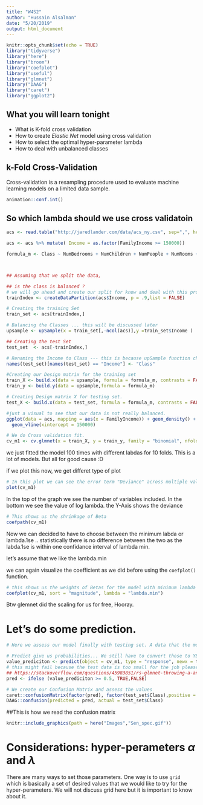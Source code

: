 ```yaml
---
title: "W4S2"
author: "Hussain Alsalman"
date: "5/20/2019"
output: html_document
---
```


```r
knitr::opts_chunk$set(echo = TRUE)
library("tidyverse")
library("here")
library("broom")
library("coefplot")
library("useful")
library("glmnet")
library("DAAG")
library("caret")
library("ggplot2")
```

## What you will learn tonight 

 - What is K-fold cross validation 
 - How to create *Elastic Net* model using cross validation
 - How to select the optimal hyper-parameter lambda 
 - How to deal with unbalanced classes 

## k-Fold Cross-Validation

Cross-validation is a resampling procedure used to evaluate machine learning models on a limited data sample.

```r
animation::conf.int()
```


## So which lambda should we use cross validatoin 

```r
acs <- read.table("http://jaredlander.com/data/acs_ny.csv", sep=",", header=TRUE, stringsAsFactors=FALSE)

acs <- acs %>% mutate( Income = as.factor(FamilyIncome >= 150000))

formula_m <- Class ~ NumBedrooms + NumChildren + NumPeople + NumRooms + NumUnits + NumVehicles + NumWorkers + OwnRent + YearBuilt + ElectricBill + FoodStamp + HeatingFuel + Insurance + Language - 1



## Assuming that we split the data,

## is the class is balanced ?
# we will go ahead and create our split for know and deal with this problem later 
trainIndex <- createDataPartition(acs$Income, p = .9,list = FALSE)

# Creating the training Set 
train_set <- acs[trainIndex,]

# Balancing the Classes ... this will be discussed later 
upsample <- upSample(x = train_set[,-ncol(acs)],y =train_set$Income )

## Creating the test Set 
test_set  <- acs[-trainIndex,]

# Renaming the Income to Class --- this is because upSample function change the name to "Class" :/
names(test_set)[names(test_set) == "Income"] <- "Class"

#Creating our Design matrix for the training set 
train_X <- build.x(data = upsample, formula = formula_m, contrasts = FALSE, sparse = TRUE )
train_y <- build.y(data = upsample,formula = formula_m)

# Creating Design matrix X for testing set. 
test_X <- build.x(data = test_set, formula = formula_m, contrasts = FALSE, sparse = TRUE )

#just a visual to see that our data is not really balanced. 
ggplot(data = acs, mapping = aes(x = FamilyIncome)) + geom_density() + 
  geom_vline(xintercept = 150000)
```

```r

# We do Cross validation fit. 
cv_m1 <- cv.glmnet(x = train_X, y = train_y, family = "binomial", nfolds = 10, alpha = 0.5)

```

we just fitted the model 100 times with different labdas for 10 folds. This is a lot of models. But all for good cause :D 

if we plot this now, we get differet type of plot 

```r
# In this plot we can see the error term "Deviance" across multiple values of Lambda 
plot(cv_m1)
```

In the top of the graph we see the number of variables included. In the bottom we see the value of log lambda. the Y-Axis shows the deviance


```r
# This shows us the shrinkage of Beta 
coefpath(cv_m1)
```


Now we can decided to have to choose between the minimum labda or lambda.1se .. statistically there is no difference between the two as the labda.1se is within one confidance interval of lambda min. 

let's assume that we like the lambda.min

we can again visualize the coefficient as we did before using the `coefplot()` function. 

```r
# this shows us the weights of Betas for the model with minimum lambda 
coefplot(cv_m1, sort = "magnitude", lambda = "lambda.min")
```

Btw glemnet did the scaling for us for free, Hooray. 
 
# Let's do some prediction. 

```r
# Here we assess our model finally with testing set. A data that the model have not seen before. 

# Predict give us probabilities... We still have to convert those to YES or NO
value_prediciton <- predict(object = cv_m1, type = "response", newx = test_X, s="lambda.1se")
# this might fail because the test data is too small for the job please refer to this solotion 
## https://stackoverflow.com/questions/45983851/rs-glmnet-throwing-a-and-b-inner-dimensions-must-match-but-they-already-do
pred <- ifelse (value_prediciton >= 0.5, TRUE,FALSE)

# We create our Confusion Matrix and assess the values 
caret::confusionMatrix(factor(pred), factor(test_set$Class),positive = "TRUE")
DAAG::confusion(predicted = pred, actual = test_set$Class)

```

##This is how we read the confusion matrix 


```r
knitr::include_graphics(path = here("Images","Sen_spec.gif"))
```

# Considerations:  hyper-perameters $\alpha$ and $\lambda$

There are many ways to set those parameters. One way is to use `grid` which is basically a set of desired values that we would like to try for the hyper-perameters. We will not discuss grid here but it is important to know about it. 


